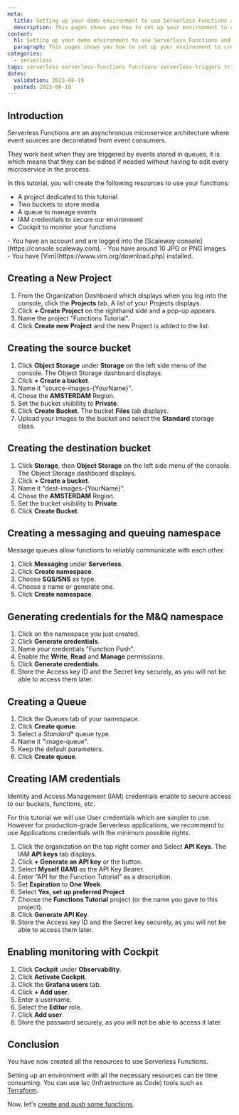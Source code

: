 ```yaml
---
meta:
  title: Setting up your demo environment to use Serverless Functions and Triggers
  description: This pages shows you how to set up your environment to create a demo using Serverless Functions and Triggers
content:
  h1: Setting up your demo environment to use Serverless Functions and Triggers
  paragraph: This pages shows you how to set up your environment to create a demo using Serverless Functions and Triggers
categories:
  - serverless
tags: serverless serverless-functions functions serverless-triggers triggers sqs-queue
dates:
  validation: 2023-06-19
  posted: 2023-06-19
---
```


## Introduction

Serverless Functions are an asynchronous microservice architecture where event sources are decorelated from event consumers.

They work best when they are triggered by events stored in queues, it is  which means that they can be edited if needed without having to edit every microservice in the process.

In this tutorial, you will create the following resources to use your functions:

- A project dedicated to this tutorial
- Two buckets to store media
- A queue to manage events
- IAM credentials to secure our environment
- Cockpit to monitor your functions

<Macro id="iam-requirements" />
 
<Message type="requirement">
  - You have an account and are logged into the [Scaleway console](https://console.scaleway.com).
  - You have around 10 JPG or PNG images.
  - You have [Vim](https://www.vim.org/download.php) installed.
</Message>

## Creating a New Project

1. From the Organization Dashboard which displays when you log into the console, click the **Projects** tab. A list of your Projects displays.
2. Click **+ Create Project** on the righthand side and a pop-up appears. 
3. Name the project "Functions Tutorial".
4. Click **Create new Project** and the new Project is added to the list. 

## Creating the source bucket

1. Click **Object Storage** under **Storage** on the left side menu of the console. The Object Storage dashboard displays.
3. Click **+ Create a bucket**.
4. Name it "source-images-{YourName}".
5. Chose the **AMSTERDAM** Region.
6. Set the bucket visibility to **Private**.
7. Click **Create Bucket**. The bucket **Files** tab displays.
8. Upload your images to the bucket and select the **Standard** storage class.

## Creating the destination bucket

1. Click **Storage**, then **Object Storage** on the left side menu of the console. The Object Storage dashboard displays.
2. Click **+ Create a bucket**.
3. Name it "dest-images-{YourName}".
4. Chose the **AMSTERDAM** Region.
5. Set the bucket visibility to **Private**.
6. Click **Create Bucket**.

## Creating a messaging and queuing namespace

Message queues allow functions to reliably communicate with each other.

1. Click **Messaging** under **Serverless**.
2. Click **Create namespace**.
3. Choose **SQS/SNS** as type.
4. Choose a name or generate one.
5. Click **Create namespace**.

## Generating credentials for the M&Q namespace

1. Click on the namespace you just created.
2. Click **Generate credentials**.
3. Name your credentials "Function Push".
4. Enable the **Write**, **Read** and **Manage** permissions.
5. Click **Generate credentials**.
6. Store the Access key ID and the Secret key securely, as you will not be able to access them later.

## Creating a Queue

1. Click the Queues tab of your namespace.
2. Click **Create queue**.
3. Select a *Standard** queue type.
4. Name it "image-queue". 
5. Keep the default parameters.
6. Click **Create queue**.

## Creating IAM credentials

Identity and Access Management (IAM) credentials enable to secure access to our buckets, functions, etc. 

<Message type="note">
    For this tutorial we will use User credentials which are simpler to use. However for production-grade Serverless applications, we recommend to use Applications credentials with the minimum possible rights.
</Message>

1. Click the organization on the top right corner and Select **API Keys**. The IAM **API keys** tab displays.
2. Click **+ Generate an API key** or the <Icon name="plus" /> button.
3. Select **Myself (IAM)** as the API Key Bearer.
4. Enter “API for the Function Tutorial” as a description.
5. Set **Expiration** to **One Week**.
6. Select **Yes, set up preferred Project**
7. Choose the **Functions Tutorial** project (or the name you gave to this project).
8. Click **Generate API Key**.
9. Store the Access key ID and the Secret key securely, as you will not be able to access them later.

## Enabling monitoring with Cockpit

1. Click **Cockpit** under **Observability**.
2. Click **Activate Cockpit**.
3. Click the **Grafana users** tab. 
4. Click **+ Add user**.
5. Enter a username.
6. Select the **Editor** role.
7. Click **Add user**.
8. Store the password securely, as you will not be able to access it later.

## Conclusion

You have now created all the resources to use Serverless Functions.

Setting up an environment with all the necessary resources can be time consuming. You can use Iac (Infrastructure as Code) tools such as [Terraform](/tutorials/manage-instances-with-terraform-and-functions/).

Now, let's [create and push some functions](/tutorials/create-deploy-serverless-functions/index.mdx).